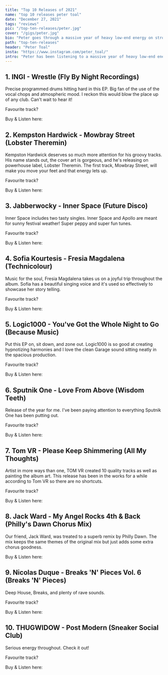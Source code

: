 ```yaml
---
title: "Top 10 Releases of 2021"
name: "top 10 releases peter toal"
date: "December 27, 2021"
tags: "reviews"
pic: "/top-ten-releases/peter.jpg"
cover: "/gigs/peter.jpg"
bio: "Peter goes through a massive year of heavy low-end energy on strong percussive releases"
path: "top-ten-releases"
header: "Peter Toal"
insta: "https://www.instagram.com/peter_toal/"
intro: "Peter has been listening to a massive year of heavy low-end energy on strong percussive releases. Leftfield Bass and the whole Breakbeat sound is seeing huge movement and Peter was treated to some lethal tunes. Here's his top 10:"
---
```


## 1. INGI - Wrestle (Fly By Night Recordings)

<div className="row display-flex align-items-center">
<div className="col clubGuide">
<Picture src="/top-ten-releases/peter/ingi-wrestle.jpg" alt="INGI album cover art" size={1200} />
</div>
<div className="col clubGuide">

Precise programmed drums hitting hard in this EP. Big fan of the use of the vocal chops and atmospheric mood. I reckon this would blow the place up of any club. Can't wait to hear it!

Favourite track? <HoverLink url="open.spotify.com/track/6pDeBVJKTyPqNOwAmXqdNU?si=5ec3fd6b3b3b4897" external />

Buy & Listen here: <HoverLink url="flybynightrecordings.bandcamp.com/album/fbn009-wrestle" name="Bandcamp" external />

</div>
</div>

## 2. Kempston Hardwick - Mowbray Street (Lobster Theremin)

<div className="row display-flex align-items-center">
<div className="col clubGuide">
<Picture src="/top-ten-releases/peter/kempston_hardwick-mowbray_street.jpg" alt="Kempston Hardwick EP cover art" size={1200} />
</div>
<div className="col clubGuide">

Kempston Hardwick deserves so much more attention for his groovy tracks. His name stands out, the cover art is gorgeous, and he's releasing on powerhouse label, Lobster Theremin. The first track, Mowbray Street, will make you move your feet and that energy lets up.

Favourite track? <HoverLink url="open.spotify.com/track/2c9cpUHeyLuo8Qwb8oDw7I?si=f14843feebb94b81" external />

Buy & Listen here: <HoverLink url="lobstertheremin.com/album/mowbray-street" name="LobsterTheremin" external />

</div>
</div>

## 3. Jabberwocky - Inner Space (Future Disco)

<div className="row display-flex align-items-center">
<div className="col clubGuide">
<Picture src="/top-ten-releases/peter/jabberwocky-inner_space.jpg" alt="Jabberwocky EP cover art" size={1200} />
</div>
<div className="col clubGuide">

Inner Space includes two tasty singles. Inner Space and Apollo are meant for sunny festival weather! Super peppy and super fun tunes.

Favourite track? <HoverLink url="open.spotify.com/track/1H0Cytl1hBgCJr6w5wY5kg?si=73929bbced1e444d" external />

Buy & Listen here: <HoverLink url="futuredisco.bandcamp.com/album/inner-space" name="Bandcamp" external />

</div>
</div>

## 4. Sofia Kourtesis - Fresia Magdalena (Technicolour)

<div className="row display-flex align-items-center">
<div className="col clubGuide">
<Picture src="/top-ten-releases/peter/sofia_kourtesis-fresia_magdalena.jpg" alt="Sofia Kourtesis  EP cover art" size={1200} />
</div>
<div className="col clubGuide">

Music for the soul, Fresia Magdalena takes us on a joyful trip throughout the album. Sofia has a beautiful singing voice and it's used so effectively to showcase her story telling.

Favourite track? <HoverLink url="open.spotify.com/track/4spjVQuvIk5zgLKzGeZHLR?si=fcefc72a191349fe" external />

Buy & Listen here: <HoverLink url="sofiakourtesis.bandcamp.com/album/fresia-magdalena" name="Bandcamp" external />

</div>
</div>

## 5. Logic1000 - You've Got the Whole Night to Go (Because Music)

<div className="row display-flex align-items-center">
<div className="col clubGuide">
<Picture src="/top-ten-releases/peter/logic1000-youve_got_the_whole_night_to_go.jpg" alt="logic1000 EP cover art" size={1200} />
</div>
<div className="col clubGuide">

Put this EP on, sit down, and zone out. Logic1000 is so good at creating hypnotizing harmonies and I love the clean Garage sound sitting neatly in the spacious production.

Favourite track? <HoverLink url="open.spotify.com/track/37lk3qgO3DYCoSpeJpp3KR?si=cbb9e9b09c74463f" external />

Buy & Listen here: <HoverLink url="logic1000.bandcamp.com/album/youve-got-the-whole-night-to-go" name="Bandcamp" external />

</div>
</div>

## 6. Sputnik One - Love From Above (Wisdom Teeth)

<div className="row display-flex align-items-center">
<div className="col clubGuide">
<Picture src="/top-ten-releases/peter/sputnik_one-love_from_above.jpg" alt="Sputnik One track cover art" size={1200} />
</div>
<div className="col clubGuide">

Release of the year for me. I've been paying attention to everything Sputnik One has been putting out.

Favourite track? <HoverLink url="open.spotify.com/track/7G22ojyVwgZvqwEIhAlPMN?si=1e602ebf607e46f2" external />

Buy & Listen here: <HoverLink url="wisdomteethuk.bandcamp.com/album/sputnik-one-love-from-above-ep" name="Bandcamp" external />

</div>
</div>

## 7. Tom VR - Please Keep Shimmering (All My Thoughts)

<div className="row display-flex align-items-center">
<div className="col clubGuide">
<Picture src="/top-ten-releases/peter/tom_vr-please_keep_shimmering.jpg" alt="Tom VR cover art" size={1200} />
</div>
<div className="col clubGuide">

Artist in more ways than one, TOM VR created 10 quality tracks as well as painting the album art. This release has been in the works for a while according to Tom VR so there are no shortcuts.

Favourite track? <HoverLink url="open.spotify.com/track/4M7bnpKyvmXMuoZe10hnki?si=44bc352bdc444efa" external />

Buy & Listen here: <HoverLink url="tomvr.bandcamp.com/album/please-keep-shimmering" name="Bandcamp" external />

</div>
</div>

## 8. Jack Ward - My Angel Rocks 4th & Back (Philly's Dawn Chorus Mix)

<div className="row display-flex align-items-center">
<div className="col clubGuide">
<Picture src="/top-ten-releases/peter/jack_ward-my_angel_rocks_4th_back.jpg" alt="Jack Ward cover art" size={1200} />
</div>
<div className="col clubGuide">

Our friend, Jack Ward, was treated to a superb remix by Philly Dawn. The mix keeps the same themes of the original mix but just adds some extra chorus goodness.

Buy & Listen here: <HoverLink url="jack-ward.bandcamp.com/track/my-angel-rocks-4th-back-phillys-dawn-chorus-mix" name="Bandcamp" external />

</div>
</div>

## 9. Nicolas Duque - Breaks 'N' Pieces Vol. 6 (Breaks 'N' Pieces)

<div className="row display-flex align-items-center">
<div className="col clubGuide">
<Picture src="/top-ten-releases/peter/nicolas_duque-breaks_n_pieces_vol6.jpg" alt="Nicolas Duque EP cover art" size={1200} />
</div>
<div className="col clubGuide">

Deep House, Breaks, and plenty of rave sounds.

Favourite track? <HoverLink url="open.spotify.com/track/5wjT41YPO3yzg09cun7ErL?si=6128b30f4afc4460" external />

Buy & Listen here: <HoverLink url="cheekymusicgroup.bandcamp.com/album/breaks-n-pieces-vol-6" name="Bandcamp" external />

</div>
</div>

## 10. THUGWIDOW - Post Modern (Sneaker Social Club)

<div className="row display-flex align-items-center">
<div className="col clubGuide">
<Picture src="/top-ten-releases/peter/thugwindow-post_modern.jpg" alt="THUGWIDOW EP cover art" size={1200} />
</div>
<div className="col clubGuide">

Serious energy throughout. Check it out!

Favourite track? <HoverLink url="open.spotify.com/track/7tr7SA0R0SmErK0KamRJ2O?si=a604874af1ca4259" external />

Buy & Listen here: <HoverLink url="sneakersocialclub.bandcamp.com/album/post-modern" name="Bandcamp" external />

</div>
</div>
